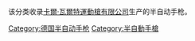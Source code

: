 该分类收录[[卡爾·瓦爾特運動槍有限公司|卡爾·瓦爾特運動槍有限公司]]生产的半自动手枪。
[[Category:德国半自动手枪|Category:德国半自动手枪]]
[[Category:半自動手槍|Category:半自動手槍]]